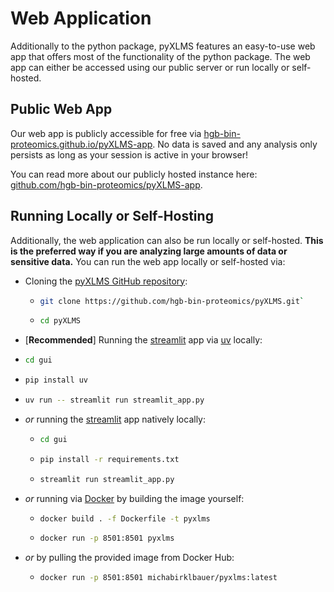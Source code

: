 # Web Application

Additionally to the python package, pyXLMS features an easy-to-use web app that offers most of the functionality of the python package. The web app
can either be accessed using our public server or run locally or self-hosted.

## Public Web App

Our web app is publicly accessible for free via [hgb-bin-proteomics.github.io/pyXLMS-app](https://hgb-bin-proteomics.github.io/pyXLMS-app).
No data is saved and any analysis only persists as long as your session is active in your browser!

You can read more about our publicly hosted instance here: [github.com/hgb-bin-proteomics/pyXLMS-app](https://github.com/hgb-bin-proteomics/pyXLMS-app).

## Running Locally or Self-Hosting

Additionally, the web application can also be run locally or self-hosted. **This is the preferred way if you are analyzing large amounts of data or**
**sensitive data.** You can run the web app locally or self-hosted via:

- Cloning the [pyXLMS GitHub repository](https://github.com/hgb-bin-proteomics/pyXLMS):
  - ```bash copy
    git clone https://github.com/hgb-bin-proteomics/pyXLMS.git`
    ```
  - ```bash copy
    cd pyXLMS
    ```
-  \[**Recommended**\] Running the [streamlit](https://streamlit.io/) app via [uv](https://docs.astral.sh/uv/) locally:
  - ```bash copy
    cd gui
    ```
  - ```bash copy
    pip install uv
    ```
  - ```bash copy
    uv run -- streamlit run streamlit_app.py
    ```
- _or_ running the [streamlit](https://streamlit.io/) app natively locally:
  - ```bash copy
    cd gui
    ```
  - ```bash copy
    pip install -r requirements.txt
    ```
  - ```bash copy
    streamlit run streamlit_app.py
    ```
- _or_ running via [Docker](https://docs.docker.com/get-started/get-docker/) by building the image yourself:
  - ```bash copy
    docker build . -f Dockerfile -t pyxlms
    ```
  - ```bash copy
    docker run -p 8501:8501 pyxlms
    ```
- _or_ by pulling the provided image from Docker Hub:
  - ```bash copy
    docker run -p 8501:8501 michabirklbauer/pyxlms:latest
    ```
